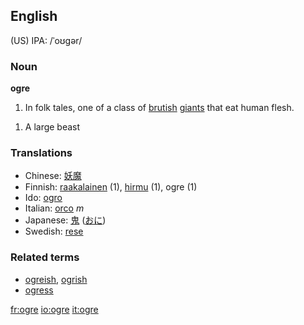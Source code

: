 {{wikipedia}}
==English==
(US) IPA: /ˈoʊgər/

===Noun===
'''ogre'''

#In folk tales, one of a class of [[brutish]] [[giant]]s that eat human flesh.

#A large beast

=== Translations ===
*Chinese: [[妖魔]]
*Finnish: [[raakalainen]] (1), [[hirmu]] (1), ogre (1)
*Ido: [[ogro]]
*Italian: [[orco]] ''m''
*Japanese: [[鬼]] ([[おに]])
*Swedish: [[rese]]

===Related terms===
*[[ogreish]], [[ogrish]]
*[[ogress]]

[[fr:ogre]]
[[io:ogre]]
[[it:ogre]]